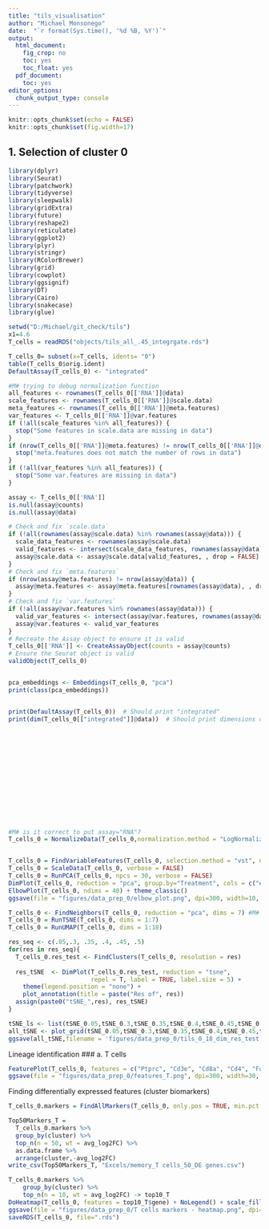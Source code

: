 ```yaml
---
title: "tils_visualisation"
author: "Michael Monsonego"
date:  "`r format(Sys.time(), '%d %B, %Y')`"
output:
  html_document: 
    fig_crop: no
    toc: yes
    toc_float: yes
  pdf_document:
    toc: yes
editor_options: 
  chunk_output_type: console
---
```


```r
knitr::opts_chunk$set(echo = FALSE)
knitr::opts_chunk$set(fig.width=17) 
```

## 1. Selection of cluster 0
```r
library(dplyr)
library(Seurat)
library(patchwork)
library(tidyverse)
library(sleepwalk)
library(gridExtra)
library(future)
library(reshape2)
library(reticulate)
library(ggplot2)
library(plyr)
library(stringr)
library(RColorBrewer)
library(grid)
library(cowplot)
library(ggsignif)
library(DT)
library(Cairo)
library(snakecase)
library(glue)

setwd("D:/Michael/git_check/tils")
x1=4.6
T_cells = readRDS("objects/tils_all_.45_integrgate.rds")

T_cells_0= subset(x=T_cells, idents= "0")
table(T_cells_0$orig.ident)
DefaultAssay(T_cells_0) <- "integrated"

#M# trying to debug normalization function
all_features <- rownames(T_cells_0[['RNA']]@data)
scale_features <- rownames(T_cells_0[['RNA']]@scale.data)
meta_features <- rownames(T_cells_0[['RNA']]@meta.features)
var_features <- T_cells_0[['RNA']]@var.features
if (!all(scale_features %in% all_features)) {
  stop("Some features in scale.data are missing in data")
}
if (nrow(T_cells_0[['RNA']]@meta.features) != nrow(T_cells_0[['RNA']]@data)) {
  stop("meta.features does not match the number of rows in data")
}
if (!all(var_features %in% all_features)) {
  stop("Some var.features are missing in data")
}

assay <- T_cells_0[['RNA']]
is.null(assay@counts)
is.null(assay@data)

# Check and fix `scale.data`
if (!all(rownames(assay@scale.data) %in% rownames(assay@data))) {
  scale_data_features <- rownames(assay@scale.data)
  valid_features <- intersect(scale_data_features, rownames(assay@data))
  assay@scale.data <- assay@scale.data[valid_features, , drop = FALSE]
}
# Check and fix `meta.features`
if (nrow(assay@meta.features) != nrow(assay@data)) {
  assay@meta.features <- assay@meta.features[rownames(assay@data), , drop = FALSE]
}
# Check and fix `var.features`
if (!all(assay@var.features %in% rownames(assay@data))) {
  valid_var_features <- intersect(assay@var.features, rownames(assay@data))
  assay@var.features <- valid_var_features
}
# Recreate the Assay object to ensure it is valid
T_cells_0[['RNA']] <- CreateAssayObject(counts = assay@counts)
# Ensure the Seurat object is valid
validObject(T_cells_0)


pca_embeddings <- Embeddings(T_cells_0, "pca")
print(class(pca_embeddings)) 


print(DefaultAssay(T_cells_0))  # Should print "integrated"
print(dim(T_cells_0[["integrated"]]@data))  # Should print dimensions of the integrated data matrix















#M# is it correct to put assay="RNA"?
T_cells_0 = NormalizeData(T_cells_0,normalization.method = "LogNormalize", scale.factor = 10000) #M# not working. wonder why


T_cells_0 = FindVariableFeatures(T_cells_0, selection.method = "vst", nfeatures = 2000) 
T_cells_0 = ScaleData(T_cells_0, verbose = FALSE)
T_cells_0 = RunPCA(T_cells_0, npcs = 30, verbose = FALSE)
DimPlot(T_cells_0, reduction = "pca", group.by="Treatment", cols = c("#FDCDAC", "#B3E2CD"), pt.size=1.1)
ElbowPlot(T_cells_0, ndims = 40) + theme_classic()
ggsave(file = "figures/data_prep_0/elbow_plot.png", dpi=300, width=10, height=10)

T_cells_0 <- FindNeighbors(T_cells_0, reduction = "pca", dims = 7) #M# choose ?
T_cells_0 = RunTSNE(T_cells_0, dims = 1:7)
T_cells_0 = RunUMAP(T_cells_0, dims = 1:18)

res_seq <- c(.05,.3, .35, .4, .45, .5)
for(res in res_seq){
  T_cells_0.res_test <- FindClusters(T_cells_0, resolution = res)
  
  res_tSNE  <- DimPlot(T_cells_0.res_test, reduction = "tsne",
                       repel = T, label = TRUE, label.size = 5) +
    theme(legend.position = "none") + 
    plot_annotation(title = paste("Res of", res))
  assign(paste0("tSNE_",res), res_tSNE)
}

tSNE_ls <- list(tSNE_0.05,tSNE_0.3,tSNE_0.35,tSNE_0.4,tSNE_0.45,tSNE_0.5)
all_tSNE <- plot_grid(tSNE_0.05,tSNE_0.3,tSNE_0.35,tSNE_0.4,tSNE_0.45,tSNE_0.5, ncol = 3) 
ggsave(all_tSNE,filename = 'figures/data_prep_0/tils_0_18_dim_res_test.png', dpi=300, height=10, width=16)
```



Lineage identification
### a. T cells
```r
FeaturePlot(T_cells_0, features = c("Ptprc", "Cd3e", "Cd8a", "Cd4", "Foxp3"), order=TRUE,pt.size=1, reduction="tsne", ncol=3)
ggsave(file = "figures/data_prep_0/features_T.png", dpi=300, width=30, height=20)
```
 Finding differentially expressed features (cluster biomarkers)
```r
T_cells_0.markers = FindAllMarkers(T_cells_0, only.pos = TRUE, min.pct = 0.25, logfc.threshold = 0.25, return.thresh = 0.05)

Top50Markers_T =
  T_cells_0.markers %>%
  group_by(cluster) %>%
  top_n(n = 50, wt = avg_log2FC) %>%
  as.data.frame %>% 
  arrange(cluster,-avg_log2FC)
write_csv(Top50Markers_T, "Excels/memory_T cells_50_DE genes.csv")

T_cells_0.markers %>%
    group_by(cluster) %>%
    top_n(n = 10, wt = avg_log2FC) -> top10_T
DoHeatmap(T_cells_0, features = top10_T$gene) + NoLegend() + scale_fill_gradientn(colors = c("blue", "white", "red"))
ggsave(file = "figures/data_prep_0/T cells markers - heatmap.png", dpi=300, width=12, height=20)
saveRDS(T_cells_0, file=".rds")
```


















